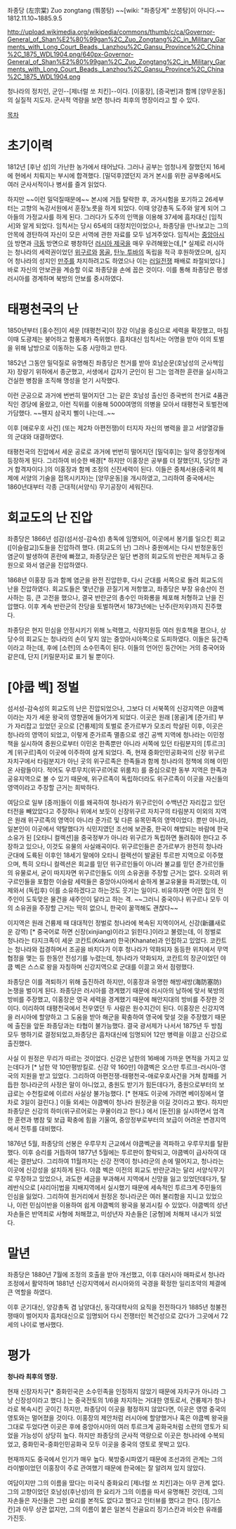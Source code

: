 좌종당 (左宗棠)
Zuo zongtang (쭤쫑탕) ~~[wiki: "좌종당계" 쏘쫑탕]이 아니다.~~
1812.11.10~1885.9.5

http://upload.wikimedia.org/wikipedia/commons/thumb/c/ca/Governor-General_of_Shan%E2%80%99gan%2C_Zuo_Zongtang%2C_in_Military_Garments_with_Long_Court_Beads._Lanzhou%2C_Gansu_Province%2C_China%2C_1875_WDL1904.png/640px-Governor-General_of_Shan%E2%80%99gan%2C_Zuo_Zongtang%2C_in_Military_Garments_with_Long_Court_Beads._Lanzhou%2C_Gansu_Province%2C_China%2C_1875_WDL1904.png


청나라의 정치인, 군인--[제너럴 쏘 치킨]--이다.  [이홍장], [증국번]과 함께 [양무운동]의 실질적 지도자. 군사적 역량을 보면 청나라 최후의 명장이라고 할 수 있다. 


[[목차]]

= 초기이력 =

1812년 [후난 성]의 가난한 농가에서 태어났다. 그러나 공부는 엄청나게 잘했던지 16세에 현에서 치뤄지는 부시에 합격했다. [밀덕후]였던지 과거 본시를 위한 공부중에서도 여러 군사서적이나 병서를 즐겨 읽었다. 

하지만 ~~이런 밀덕질때문에~~ 본시에 거듭 탈락한 후, 과거시험을 포기하고 26세부터는 고향의 녹강서원에서 훈장노릇을 하게 되었다. 이때 양강총독 도주와 알게 되어 그 아들의 가정교사를 하게 된다. 그러다가 도주의 인맥을 이용해 37세에 흠차대신 [임칙서]와 알게 되었다. 임칙서는 당시 65세의 대정치인이었으나, 좌종당을 만나보고는 그의 안목에 경탄하여 자신이 모은 서역에 관한 자료를 모두 넘겨주었다. 임칙서는 [[중앙아시아]] 방면과 [[극동]] 방면으로 팽창하던 [[러시아 제국]]을 매우 우려해왔는데,[* 실제로 러시아는 청나라의 세력권이었던 [[위구르]]와 [[몽골]], [[탄누 투바]]의 독립을 적극 후원하였으며, 심지어 청나라의 성지인 [[만주]]를 차지하려고도 하였으나 이는 [[러일전쟁]] 패배로 좌절되었다.]바로 자신의 안보관을 계승할 이로 좌종당을 손에 꼽은 것이다. 이를 통해 좌종당은 평생 러시아를 경계하며 북방의 안보를 중시하였다. 

= 태평천국의 난 =

1850년부터 [홍수전]이 세운 [태평천국]이 장강 이남을 중심으로 세력을 확장했고, 마침 이때 도광제는 붕어하고 함풍제가 즉위했다.  흠차대신 임칙서는 어명을 받아 이의 토벌을 위해  남방으로 이동하는 도중 사망하고 만다. 

1852년 그동안 밀덕질로 유명해진 좌종당은 천거를 받아 호남순문(호남성의 군사책임자) 장량기 위하에서 종군했고, 서생에서 갑자기 군인이 된 그는 엄격한 훈련을 실시하고 건실한 병참을 조직해 명성을 얻기 시작했다. 

이런 군공으로 과거에 번번히 떨어지던 그는 같은 호남성 출신인 증국번의 천거로 4품관직인 경당에 올랐고, 이런 직위를 이용해 5000여명의 의병을 모아서 태평천국 토벌전에 가담했다. ~~웬지 삼국지 삘이 나는데..~~

이후 [애로우호 사건] (또는 제2차 아편전쟁)이 터지자 자신의 병력을 끌고 서양열강들의 군대와 대결하였다. 

태평천국의 진압에서 세운 공로로 과거에 번번히 떨어지던 [밀덕후]는 일약 중앙정계에 등장하게 된다. 그리하여 비슷한 배경[* 하지만 이홍장은 공부를 더 잘했던지, 당당한 과거 합격자이다.]의 이홍장과 함께 조정의 신진세력이 된다. 이들은 중체서용(중국의 체제에 서양의 기술을 접목시키자)는 [양무운동]을 개시하였고, 그리하여 중국에서는 1860년대부터 각종 근대적(서양식) 무기공장이 세워진다. 

= 회교도의 난 진압  =

좌종당은 1866년 섬감(섬서성-감숙성) 총독에 임명되어, 이곳에서 봉기를 일으킨 회교([이슬람교])도들을 진압하려 했다.  (회교도의 난) 그러나 중원에서는 다시 반청운동인 염군이 발생하여 혼란에 빠졌고, 좌종당군은 일단 변경의 회교도의 반란은 제쳐두고 중원으로 와서 염군을 진압하였다. 

1868년 이홍장 등과 함께 염군을 완전 진압한후, 다시 군대를 서쪽으로 돌려 회교도의 난을 진압하였다. 회교도들은 몇년간을 끈질기게 저항했고, 좌종당은 부장 유송산이 전사하는 등, 큰 고전을 했으나, 결국 반란군의 총수인 마화룡을 체포해 처형하고 난을 진압했다.  이후 계속 반란군의 잔당을 토벌하면서 1873년에는 난주(란저우)까지 진주했다. 

좌종당은 현지 민심을 안정시키기 위해 노력했고, 식량지원등 여러 원호책을 폈으나, 상당수의 회교도는 청나라의 손이 닿지 않는 중앙아시아쪽으로 도피하였다.   이들은 둥간족이라고 하는데, 후에 [소련]의 소수민족이 된다. 이들의 언어인 둥간어는 거의 중국어와 같은데, 단지 [키릴문자]로 표기 될 뿐이다.

= [야쿱 벡] 정벌 =

섬서성-감숙성의 회교도의 난은 진압되었으나, 그보다 더 서북쪽의 신강지역은 야쿱벡이라는 자가 세운 왕국의 영향권에 들어가게 되었다.  이곳은 원래 [몽골]계 [준가르] 부가 자리잡고 있었던 곳으로 [건륭제]의 토벌로 준가르부가 모조리 학살된 이후, 이곳은 청나라의 영역이 되었고,  이렇게 준가르족 멸종으로 생긴 공백 지역에 청나라는 이민정책을 실시하여 중원으로부터 이민온 한족뿐만 아니라 서쪽에 있던 타림분지의 [투르크]계 [위구르]족이 이곳에 이주하여 살게 되었다. 즉, 현재 중화인민공화국의 신장 위구르 자치구에서 타림분지가 아닌 곳의 위구르족은 한족들과 함께 청나라의 정책에 의해 이민온 사람들이다. 적어도 우루무치(위구르어로 위룸치) 를 중심으로한 동부 지역은 한족과 공유지역으로 볼 수 있기 때문에, 위구르족이 독립하더라도 위구르족이 이곳을 자신들의 영역이라고 주장할 근거는 희박하다. 

여담으로 일부 [중까]들이 이를 왜곡하여 청나라가 위구르인이 수백년간 자리잡고 있던 터전을 빼았았다고 주장하나 위에서 보듯이 신장위구르 자치구의 타림분지 이외의 지역은  원래 위구르족의 영역이 아니라 준가르 및 다른 유목민족의 영역이었다.  뿐만 아니라,  일본인이 이곳에서 약탈했다가 식민지였던 조선에 보관중, 한국이 해방되는 바람에 한국소유가 된 [오타니 컬렉션]을  중국정부가 아니라 위구르가 독립하면 돌려줘야 한다고 주장하고 있으나, 이것도 유물의 사실왜곡이다. 위구르인들은 준가르부가 완전히 청나라 군대에 도륙된 이후인 18세기 말에야 오타니 컬렉션이 발굴된 투르판 지역으로 이주했으며, 특히 오타니 컬렉션은 회교를 믿던 위구르인들이 아니라 불교를 믿던 준가르인들의 유물로서, 굳이 따지자면 위구르인들도 이의 소유권을 주장할 근거는 없다. 오히려 위구르인들을 포함한 이슬람 세력들은 중앙아시아에서 숱하게 불교유물을 파괴했는데, 이제와서 (독립후) 이를 소유하겠다고 하는것도 웃기는 일이다. 비유하자면 어떤 집의 전주인이 도둑맞은 물건을 새주인이 달라고 하는 격. ~~그러니 중국이나 위구르나 모두 이의 소유권을 주장할 근거는 딱히 없으니, 한국이 꿀꺽해도 괜찮다~~ 

이지역은 원래 건륭제 때 대대적인 정벌로 청나라에 복속된 지역이어서, 신강(新疆새로운 강역) [* 중국어로 하면 신장(xinjiang)이라고 읽힌다.]이라고 불렸는데, 이 정벌로 청나라는 타지크족이 세운 코칸트(Kokant) 한국(Khanate)과 인접하고 있었다. 코칸트는 청나라와 접경하며서 조공을 바치다가 이후 청나라가 약화되자 동등한 위치에서 무역협정을 맺는 등 한동안 전성기를 누렸는데, 청나라가 약화되자, 코칸트의 장군이었던 야쿱 벡은 스스로 왕을 자칭하며 신강지역으로 군대를 이끌고 와서 점령했다. 

좌종당은 이를 격퇴하기 위해 출진하려 하지만, 이홍장과 유명한 해방새방(海防塞防) 논쟁을 벌이게 된다. 좌종당은 러시아를 경계했기 때문에 러시아의 남하에 맞서 북방의 방비를 주장했고, 이홍장은 영국 세력을 경계했기 때문에 해안지대의 방비를 주장한 것이다. 이리하여 태평천국에서 전우였던 두 사람은 원수지간이 된다. 이홍장은 신강지역을 러시아에 할양하고 그 도움을 받아 해군을 확충하여 영국에 맞설 것을 주장했기 때문에 출진을 앞둔 좌종당과는 타협이 불가능했다. 결국 광서제가 나서서 1875년 두 방침 모두 행하기로 결정되었고,좌종당은 흠차대신에 임명되어 12만 병력을 이끌고 신강으로 출진했다. 

사실 이 원정은 무리가 따르는 것이었다. 신강은 남한의 16배에 가까운 면적을 가지고 있는데다가 [* 남한 약 10만평방킬로. 신강 약 160만]  야쿱벡은 오스만 투르크-러시아-영국의 지원을 받고 있었다. 그리하여  아편전쟁-태평천국-애로우호사건을 거쳐 참패를 거듭한 청나라군의 사정은 말이 아니었고, 충원도 받기가 힘든데다가, 중원으로부터의 보급로는 수천킬로에 이르러 사실상 불가능했다.  [* 현재도 이곳에 가려면 베이징에서 열차로 3일이 걸린다.] 이들 외세는 야쿱벡이 청나라 원정군을 이길 것이라고 봤다. 하지만  좌종당은 신강의 하미(위구르어로는 쿠물이라고 한다.) 에서 [둔전]을 실시하면서 엄격한 훈련과 병참 및 보급 확충에 힘을 기울여, 중앙정부로부터의 보급이 어려운 변경지역에서 전투를 대비했다. 

1876년 5월, 좌종당의 선봉은 우루무치 근교에서 야쿱벡군을 격파하고 우루무치를 탈환했다. 이후 승리를 거듭하여 1877년 5월에는 투르판이 함락되고, 야쿱벡이 급사하여 대세는 결판났다. 그리하여 11월까지는 신강 전역이 청나라군의 손에 떨어지고, 청나라는 이곳에 신강성을 설치하게 된다. 야쿱 벡은 이전의 회교도 반란군과는 달리 서양식무기로 무장하고 있었으나, 과도한 세금을 부과해서 지역에서 신망을 잃고 있었던데다가, 탈레반식으로 [샤리아]법을 지배지역에서 실시했기 때문에 세속적인 투르크계 주민들의 인심을 잃었다. 그리하여 원거리에서 원정온 청나라군은 여러 불리함을 지니고 있었으나, 이런 민심이반을 이용하여 쉽게 야쿱벡의 왕국을 붕괴시킬 수 있었다. 야쿱벡의 성년 자손들은 반역죄로 사형에 처해졌고, 미성년자 자손들은 [궁형]에 처해져 내시가 되었다. 

= 말년 =

좌종당은 1880년 7월에 조정의 호출을 받아 개선했고, 이후 대러시아 매파로서 청나라 조정에서 활약하며 1881년 신강지역에서 러시아와의 국경을 확정한 일리조약의 체결에 큰 역할을 하였다. 

이후 군기대신, 양강총독 겸 남양대신, 동각대학사의 요직을 전전하다가 1885년 청불전쟁때이 벌어지자 흠차대신으로 임명되어 다시 전쟁터인 복건성으로 갔다가 그곳에서 72세의 나이로 병사했다.  

= 평가 =

'''청나라 최후의 명장.'''

현재 신장자치구[* 중화민국은 소수민족을 인정하지 않았기 때문에 자치구가 아니라 그냥 신장성이라고 했다.] 는 중국전토의 1/6을 차지하는 거대한 영토로서, 건륭제가 청나라로 복속시킨 곳이긴 하지만, 좌종당이 이곳을 평정하지 않았다면, 이곳은 영영 중국의 영토와는 멀어졌을 것이다. 이홍장의 제안처럼 러시아에 할양했거나 혹은 야쿱벡 왕국을 그대로 두었다면 이곳은 후에 중앙아시아의 여러 투르크계 공화국처럼 소련의 영토가 되었을 가능성이 상당히 높다. 하지만 좌종당의 군사적 역량으로 이곳은 청나라에 수복되었고, 중화민국-중화인민공화국 모두 이곳을 중국의 영토로 못박고 있다. 

현재까지도 중국에서 인기가 매우 높다. 북방중시파였기 때문에 조선과의 관계는 그의 라이벌이었던 이홍장이 주로 관여했기 때문에 한국에는 잘 알려져 있지 않았다. 

여담이지만 그의 이름을 땄다는 미국식 중화요리 [제너럴 쏘 치킨]과는 아무 관계 없다. 그의 고향이었던 호남성(후난성)의 한 요리가 그의 이름을 따서 유명해진 것인데, 그의 자손들은 자신들은 그런 요리를 본적도 없다고 했다고 인터뷰를 했다고 한다. [징기스칸]과 아무 상관 없지만, 그의 이름이 붙은 일본식 전골요리 징기스칸과 비슷한 유래를 가진듯. 
